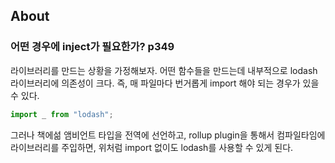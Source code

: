 ## About

### 어떤 경우에 inject가 필요한가? p349

라이브러리를 만드는 상황을 가정해보자. 어떤 함수들을 만드는데 내부적으로 lodash 라이브러리에 의존성이 크다.
즉, 매 파일마다 번거롭게 import 해야 되는 경우가 있을 수 있다.

```ts
import _ from "lodash";
```

그러나 책에섦 앰비언트 타입을 전역에 선언하고, rollup plugin을 통해서 컴파일타임에 라이브러리를 주입하면, 위처럼 import 없이도 lodash를 사용할 수 있게 된다.
